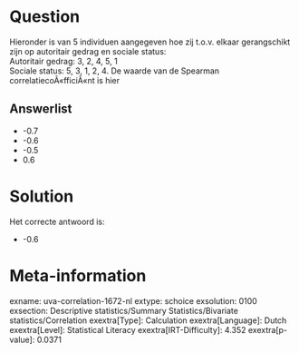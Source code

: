 Question
========

Hieronder is van 5 individuen aangegeven hoe zij t.o.v. elkaar
gerangschikt zijn op autoritair gedrag en sociale status:\
Autoritair gedrag: 3, 2, 4, 5, 1\
Sociale status: 5, 3, 1, 2, 4. De waarde van de Spearman
correlatiecoÃ«fficiÃ«nt is hier

Answerlist
----------

* -0.7
* -0.6
* -0.5
* 0.6

Solution
========

Het correcte antwoord is: 

* -0.6

Meta-information
================
exname: uva-correlation-1672-nl
extype: schoice
exsolution: 0100
exsection: Descriptive statistics/Summary Statistics/Bivariate statistics/Correlation
exextra[Type]: Calculation
exextra[Language]: Dutch
exextra[Level]: Statistical Literacy
exextra[IRT-Difficulty]: 4.352
exextra[p-value]: 0.0371
